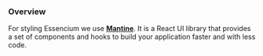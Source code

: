 ### Overview

For styling Essencium we use **[Mantine](https://mantine.dev)**. It is a React UI library that provides a set of components and hooks to build your application faster and with less code.
